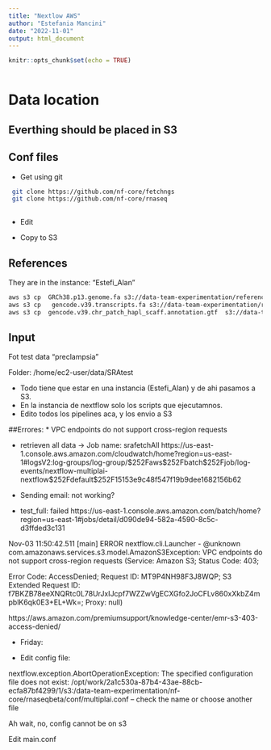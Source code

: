 ```yaml
---
title: "Nextlow AWS"
author: "Estefania Mancini"
date: "2022-11-01"
output: html_document
---
```


```r
knitr::opts_chunk$set(echo = TRUE)
```

```bash

```

# Data location

##  Everthing should be placed in S3

## Conf files

* Get using git

```bash
 git clone https://github.com/nf-core/fetchngs
 git clone https://github.com/nf-core/rnaseq 
 
``` 


* Edit

* Copy to S3


## References

They are in the instance: "Estefi_Alan"


```bash
aws s3 cp  GRCh38.p13.genome.fa s3://data-team-experimentation/references/
aws s3 cp   gencode.v39.transcripts.fa s3://data-team-experimentation/references/ 
aws s3 cp  gencode.v39.chr_patch_hapl_scaff.annotation.gtf  s3://data-team-experimentation/references/
``` 


## Input

Fot test data "preclampsia"

Folder: /home/ec2-user/data/SRAtest

* Todo tiene que estar en una instancia (Estefi_Alan) y de ahi pasamos a S3.
* En la instancia de nextflow solo los scripts que ejecutamnos.
* Edito todos los pipelines aca, y los envio a S3



##Errores:
* VPC endpoints do not support cross-region requests 

* retrieven all data -> Job name: srafetchAll
https://us-east-1.console.aws.amazon.com/cloudwatch/home?region=us-east-1#logsV2:log-groups/log-group/$252Faws$252Fbatch$252Fjob/log-events/nextflow-multiplai-nextflow$252Fdefault$252F15153e9c48f547f19b9dee1682156b62


* Sending email: not working?


* test_full: failed
https://us-east-1.console.aws.amazon.com/batch/home?region=us-east-1#jobs/detail/d090de94-582a-4590-8c5c-d3ffded3c131

Nov-03 11:50:42.511 [main] ERROR nextflow.cli.Launcher - @unknown
com.amazonaws.services.s3.model.AmazonS3Exception: VPC endpoints do not support cross-region requests (Service: Amazon S3; Status Code: 403; 

Error Code: AccessDenied; Request ID: MT9P4NH98F3J8WQP; S3 Extended Request ID: f7BKZB78eeXNQRtc0L78UrJxIJcpf7WZZwVgECXGfo2JoCFLv860xXkbZ4mpblK6qk0E3+EL+Wk=; Proxy: null)


https://aws.amazon.com/premiumsupport/knowledge-center/emr-s3-403-access-denied/

* Friday:


* Edit config file:

nextflow.exception.AbortOperationException: The specified configuration file does not exist: /opt/work/2a1c530a-87b4-43ae-88cb-ecfa87bf4299/1/s3:/data-team-experimentation/nf-core/rnaseqbeta/conf/multiplai.conf -- check the name or choose another file


Ah wait, no, config cannot be on s3

Edit main.conf
